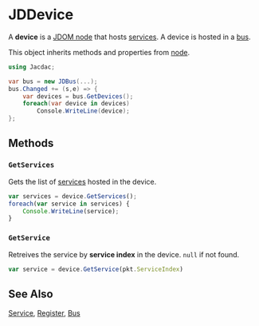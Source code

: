 # JDDevice

A **device** is a [JDOM node](/clients/dotnet/jdom/)
that hosts [services](/clients/dotnet/jdom/service/). A device is hosted in a [bus](/clients/dotnet/jdom/bus/).

This object inherits methods and properties from [node](/clients/dotnet/jdom/node/).

```cs
using Jacdac;

var bus = new JDBus(...);
bus.Changed += (s,e) => {
    var devices = bus.GetDevices();
    foreach(var device in devices)
        Console.WriteLine(device);
};
```

## Methods

### ``GetServices``

Gets the list of [services](/clients/javascript/jdom/service/) hosted in the device.

```javascript
var services = device.GetServices();
foreach(var service in services) {
    Console.WriteLine(service);
}
```

### ``GetService``

Retreives the service by **service index** in the device. `null` if not found.

```javascript
var service = device.GetService(pkt.ServiceIndex)
```

## See Also

[Service](/clients/javascript/jdom/service/), [Register](/clients/javascript/jdom/register/), [Bus](/clients/javascript/jdom/bus/)